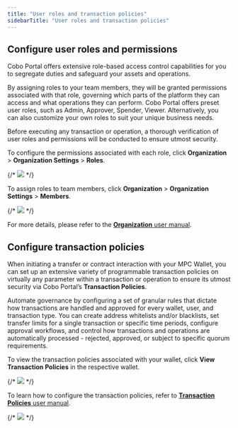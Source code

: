 ```yaml
---
title: "User roles and transaction policies"
sidebarTitle: "User roles and transaction policies"
---
```


## Configure user roles and permissions

Cobo Portal offers extensive role-based access control capabilities for you to segregate duties and safeguard your assets and operations.

By assigning roles to your team members, they will be granted permissions associated with that role, governing which parts of the platform they can access and what operations they can perform. Cobo Portal offers preset user roles, such as Admin, Approver, Spender, Viewer. Alternatively, you can also customize your own roles to suit your unique business needs.

Before executing any transaction or operation, a thorough verification of user roles and permissions will be conducted to ensure utmost security.

To configure the permissions associated with each role, click **Organization** > **Organization Settings** > **Roles**.

{/* <img src="/images/exchange-wallet/user-roles-tx-policies-1.png"/> */}

To assign roles to team members, click **Organization** > **Organization Settings** > **Members**.

{/* <img src="/images/exchange-wallet/user-roles-tx-policies-2.png"/> */}

For more details, please refer to the [**Organization** user manual](/portal/organization/introduction).


## Configure transaction policies

When initiating a transfer or contract interaction with your MPC Wallet, you can set up an extensive variety of programmable transaction policies on virtually any parameter within a transaction or operation to ensure its utmost security via Cobo Portal’s **Transaction Policies**.

Automate governance by configuring a set of granular rules that dictate how transactions are handled and approved for every wallet, user, and transaction type. You can create address whitelists and/or blacklists, set transfer limits for a single transaction or specific time periods, configure approval workflows, and control how transactions and operations are automatically processed - rejected, approved, or subject to specific quorum requirements.

To view the transaction policies associated with your wallet, click **View Transaction Policies** in the respective wallet.

{/* <img src="/images/exchange-wallet/user-roles-tx-policies-3.png"/> */}

To learn how to configure the transaction policies, refer to [**Transaction Policies** user manual](/portal/risk-controls/off-chain-tx-types).

{/* <img src="/images/exchange-wallet/user-roles-tx-policies-4.png"/> */}
